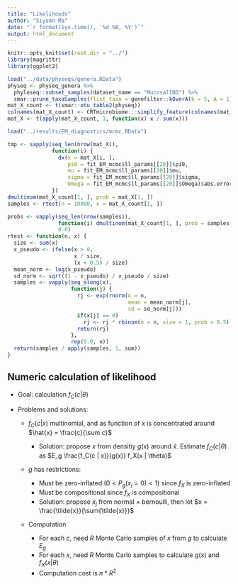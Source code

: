 ```yaml
---
title: "Likelihoods"
author: "Siyuan Ma"
date: "`r format(Sys.time(), '%d %B, %Y')`"
output: html_document
---
```

```r
knitr::opts_knit$set(root.dir = "../")
library(magrittr)
library(ggplot2)
```

```r
load("../data/physeqs/genera.RData")
physeq <- physeq_genera %>% 
  phyloseq::subset_samples(dataset_name == "MucosalIBD") %>% 
  smar::prune_taxaSamples(flist_taxa = genefilter::kOverA(k = 5, A = 1))
mat_X_count <- t(smar::otu_table2(physeq))
colnames(mat_X_count) <- CRTmicrobiome:::simplify_feature(colnames(mat_X_count))
mat_X <- t(apply(mat_X_count, 1, function(x) x / sum(x)))
```

```r
load("../results/EM_diagnostics/mcmc.RData")

tmp <- sapply(seq_len(nrow(mat_X)),
              function(i) {
                dx(x = mat_X[i, ],
                   pi0 = fit_EM_mcmc$ll_params[[20]]$pi0,
                   mu = fit_EM_mcmc$ll_params[[20]]$mu,
                   sigma = fit_EM_mcmc$ll_params[[20]]$sigma,
                   Omega = fit_EM_mcmc$ll_params[[20]]$Omega)$abs.error
              })
dmultinom(mat_X_count[1, ], prob = mat_X[1, ])
samples <- rtest(n = 10000, x = mat_X_count[1, ])

probs <- vapply(seq_len(nrow(samples)),
                function(i) dmultinom(mat_X_count[1, ], prob = samples[i, ]),
                0.0)
rtest <- function(n, x) {
  size <- sum(x)
  x_pseudo <- ifelse(x > 0,
                     x / size,
                     (x + 0.5) / size)
  mean_norm <- log(x_pseudo)
  sd_norm <- sqrt((1 - x_pseudo) / x_pseudo / size)
  samples <- vapply(seq_along(x), 
                    function(j) {
                      rj <- exp(rnorm(n = n, 
                                      mean = mean_norm[j],
                                      sd = sd_norm[j]))
                      if(x[j] == 0)
                        rj <- rj * rbinom(n = n, size = 1, prob = 0.5)
                      return(rj)
                    },
                    rep(0.0, n))
  return(samples / apply(samples, 1, sum))
}

```

## Numeric calculation of likelihood
* Goal: calculation $f_C(c | \theta)$

\begin{align}
f_C(c | \theta) = \int f_C(c | x) f_X(x | \theta) dx
\end{align}

* Problems and solutions:
  * $f_C(c | x)$ multinomial, and as function of $x$ is concentrated around 
    $\hat{x} = \frac{c}{\sum c}$
    
    * Solution: propose $x$ from densitiy $g(x)$ around $\hat{x}$. Estimate $f_C(c | \theta)$ as
      $E_g \frac{f_C(c | x)}{g(x)} f_X(x | \theta)$
  * $g$ has restrictions:
    
    * Must be zero-inflated ($0 < P_g(x_j = 0) < 1$) since $f_X$ is 
      zero-inflated
    * Must be compositional since $f_X$ is compositional
    * Solution: propose $\tilde{x}_j$ from normal $\times$ bernoulli, then let
      $x = \frac{\tilde{x}}{\sum{\tilde{x}}}$
  * Computation
    
    * For each $c$, need $R$ Monte Carlo samples of $x$ from $g$ to calculate 
      $E_g$
    * For each $x$, need $R$ Monte Carlo samples to calculate $g(x)$ and 
      $f_X(x | \theta)$
    * Computation cost is $n * R^2$